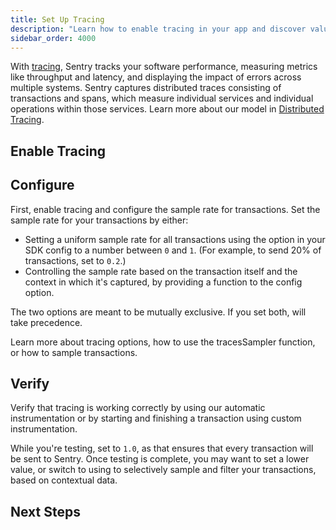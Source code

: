 ```yaml
---
title: Set Up Tracing
description: "Learn how to enable tracing in your app and discover valuable performance insights of your application."
sidebar_order: 4000
---
```


With [tracing](/product/performance/), Sentry tracks your software performance, measuring metrics like throughput and latency, and displaying the impact of errors across multiple systems. Sentry captures distributed traces consisting of transactions and spans, which measure individual services and individual operations within those services. Learn more about our model in [Distributed Tracing](/product/sentry-basics/tracing/distributed-tracing/).

## Enable Tracing

<PlatformContent includePath="performance/enable-tracing" />

## Configure

First, enable tracing and configure the sample rate for transactions. Set the sample rate for your transactions by either:

- Setting a uniform sample rate for all transactions using the <PlatformIdentifier name="traces-sample-rate" /> option in your SDK config to a number between `0` and `1`. (For example, to send 20% of transactions, set <PlatformIdentifier name="traces-sample-rate" /> to `0.2`.)
- Controlling the sample rate based on the transaction itself and the context in which it's captured, by providing a function to the <PlatformIdentifier name="traces-sampler" /> config option.

The two options are meant to be mutually exclusive. If you set both, <PlatformIdentifier name="traces-sampler" /> will take precedence.

<PlatformContent includePath="performance/configure-sample-rate" />

Learn more about tracing <PlatformLink to="/configuration/options/#tracing-options">options</PlatformLink>, how to use the <PlatformLink to="/configuration/sampling/#setting-a-sampling-function">tracesSampler</PlatformLink> function, or how to <PlatformLink to="/configuration/sampling/#sampling-transaction-events">sample transactions</PlatformLink>.

## Verify

Verify that tracing is working correctly by using our <PlatformLink to="/tracing/instrumentation/automatic-instrumentation/">automatic instrumentation</PlatformLink> or by starting and finishing a transaction using <PlatformLink to="/tracing/instrumentation/custom-instrumentation/">custom instrumentation</PlatformLink>.

While you're testing, set <PlatformIdentifier name="traces-sample-rate" /> to `1.0`, as that ensures that every transaction will be sent to Sentry. Once testing is complete, you may want to set a lower <PlatformIdentifier name="traces-sample-rate" /> value, or switch to using <PlatformIdentifier name="traces-sampler" /> to selectively sample and filter your transactions, based on contextual data.

## Next Steps

<PageGrid />
